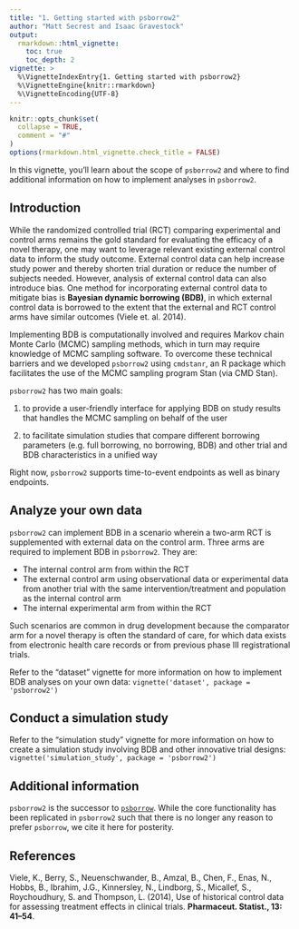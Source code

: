 ```yaml
---
title: "1. Getting started with psborrow2"
author: "Matt Secrest and Isaac Gravestock"
output:
  rmarkdown::html_vignette:
    toc: true
    toc_depth: 2
vignette: >
  %\VignetteIndexEntry{1. Getting started with psborrow2}
  %\VignetteEngine{knitr::rmarkdown}
  %\VignetteEncoding{UTF-8}
---
```


```r
knitr::opts_chunk$set(
  collapse = TRUE,
  comment = "#"
)
options(rmarkdown.html_vignette.check_title = FALSE)
```

In this vignette, you'll learn about the scope of `psborrow2` and where to find
additional information on how to implement analyses in `psborrow2`.

## Introduction

While the randomized controlled trial (RCT) comparing experimental and control
arms remains the gold standard for evaluating the efficacy of a novel therapy,
one may want to leverage relevant existing external control data to inform the
study outcome. External control data can help increase study power and thereby
shorten trial duration or reduce the number of subjects needed. However,
analysis of external control data can also introduce bias. One method for
incorporating external control data to mitigate bias is **Bayesian dynamic
borrowing (BDB)**, in which external control data is borrowed to the extent
that the external and RCT control arms have similar outcomes
(Viele et. al. 2014).

Implementing BDB is computationally involved and requires Markov chain Monte
Carlo (MCMC) sampling methods, which in turn may require knowledge
of MCMC sampling software. To overcome these technical barriers and
we developed `psborrow2` using `cmdstanr`, an R package which facilitates
the use of the MCMC sampling program Stan (via CMD Stan).

`psborrow2` has two main goals:

1. to provide a user-friendly interface for applying BDB on study results that
handles the MCMC sampling on behalf of the user

2. to facilitate simulation studies that compare different borrowing parameters
(e.g. full borrowing, no borrowing, BDB) and other trial and BDB
characteristics in a unified way

Right now, `psborrow2` supports time-to-event endpoints as well as
binary endpoints.

## Analyze your own data

`psborrow2` can implement BDB in a scenario wherein a two-arm RCT is
supplemented with external data on the control arm. Three arms are required to
implement BDB in `psborrow2`. They are:

* The internal control arm from within the RCT
* The external control arm using observational data or experimental data
from another trial with the same intervention/treatment and population
as the internal control arm
* The internal experimental arm from within the RCT

Such scenarios are common in drug development because the comparator arm for
a novel therapy is often the standard of care, for which data exists from
electronic health care records or from previous phase III registrational trials.

Refer to the "dataset" vignette for more information on
how to implement BDB analyses on your own data:
`vignette('dataset', package = 'psborrow2')`

## Conduct a simulation study

Refer to the "simulation study" vignette for more information on
how to create a simulation study involving BDB and other innovative trial
designs: `vignette('simulation_study', package = 'psborrow2')`

## Additional information
`psborrow2` is the successor to
[`psborrow`](https://cran.r-project.org/web/packages/psborrow/index.html).
While the core functionality has been replicated in `psborrow2` such that there
is no longer any reason to prefer `psborrow`, we cite it here
for posterity.

## References
Viele, K., Berry, S., Neuenschwander, B., Amzal, B., Chen, F.,
Enas, N., Hobbs, B., Ibrahim, J.G., Kinnersley, N., Lindborg, S., Micallef,
S., Roychoudhury, S. and Thompson, L. (2014),
Use of historical control data for assessing treatment effects in clinical trials.
__Pharmaceut. Statist., 13: 41--54__. \doi{10.1002/pst.1589}
